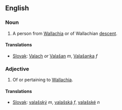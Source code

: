 ==English==
===Noun===
#A person from [[Wallachia]] or of Wallachian [[descent]].

====Translations====

*[[Slovak]]: [[Valach]] ''or'' [[Valašan]] ''m'', [[Valašanka]] ''f''

===Adjective===
#Of or pertaining to [[Wallachia]].

====Translations====

*[[Slovak]]: [[valašský]] ''m'', [[valašská]] ''f'', [[valašské]] ''n''